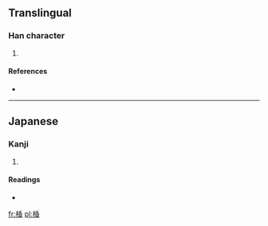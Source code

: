 ==Translingual==

===Han character===
{{Han char|rn=75|rad=木|as=09|sn=13|four=|canj=木竹木日 (DHDA)}}

# {{defn|Han|sort=木09}}

====References====
* {{Han ref|kx=0542.191|dkj=15215|dj=0930.220|hdz=21250.141|uh=697F|ud=27007}}

----

==Japanese==

===Kanji===
{{ja-kanji|grade=|rs=木09}}

# {{defn|lang=ja|sort=木09}}

====Readings====
* {{ja-readings|on=|kun=[[かつら]] (katsura)}}

[[fr:楿]]
[[pl:楿]]
